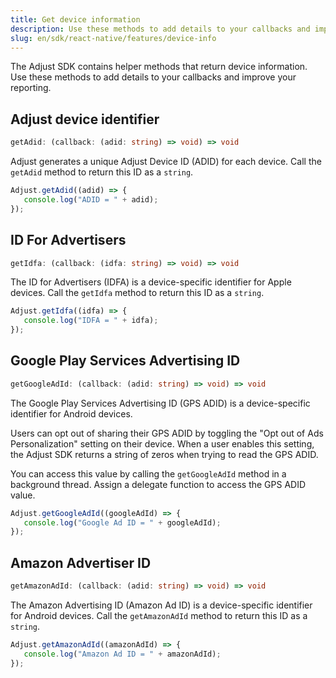 ```yaml
---
title: Get device information
description: Use these methods to add details to your callbacks and improve your reporting.
slug: en/sdk/react-native/features/device-info
---
```


The Adjust SDK contains helper methods that return device information. Use these methods to add details to your callbacks and improve your reporting.

## Adjust device identifier

```ts title="Method signature"
getAdid: (callback: (adid: string) => void) => void
```

Adjust generates a unique Adjust Device ID (ADID) for each device. Call the `getAdid` method to return this ID as a `string`.

```jsx
Adjust.getAdid((adid) => {
   console.log("ADID = " + adid);
});
```

## ID For Advertisers

```ts title="Method signature"
getIdfa: (callback: (idfa: string) => void) => void
```

The ID for Advertisers (IDFA) is a device-specific identifier for Apple devices. Call the `getIdfa` method to return this ID as a `string`.

```jsx
Adjust.getIdfa((idfa) => {
   console.log("IDFA = " + idfa);
});
```

## Google Play Services Advertising ID

```ts title="Method signature"
getGoogleAdId: (callback: (adid: string) => void) => void
```

The Google Play Services Advertising ID (GPS ADID) is a device-specific identifier for Android devices.

Users can opt out of sharing their GPS ADID by toggling the "Opt out of Ads Personalization" setting on their device. When a user enables this setting, the Adjust SDK returns a string of zeros when trying to read the GPS ADID.

You can access this value by calling the `getGoogleAdId` method in a background thread. Assign a delegate function to access the GPS ADID value.

```jsx
Adjust.getGoogleAdId((googleAdId) => {
   console.log("Google Ad ID = " + googleAdId);
});
```

## Amazon Advertiser ID

```ts title="Method signature"
getAmazonAdId: (callback: (adid: string) => void) => void
```

The Amazon Advertising ID (Amazon Ad ID) is a device-specific identifier for Android devices. Call the `getAmazonAdId` method to return this ID as a `string`.

```jsx
Adjust.getAmazonAdId((amazonAdId) => {
   console.log("Amazon Ad ID = " + amazonAdId);
});
```
